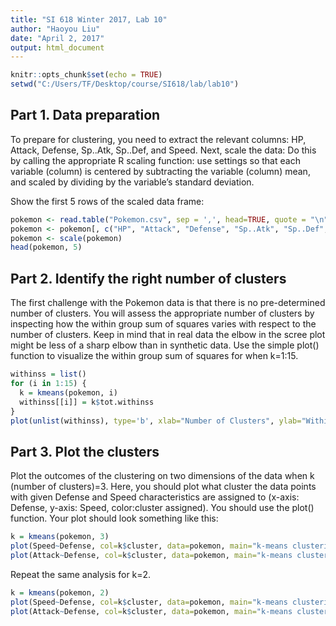 ```yaml
---
title: "SI 618 Winter 2017, Lab 10"
author: "Haoyou Liu"
date: "April 2, 2017"
output: html_document
---
```


```r
knitr::opts_chunk$set(echo = TRUE)
setwd("C:/Users/TF/Desktop/course/SI618/lab/lab10")
```

## Part 1. Data preparation

To prepare for clustering, you need to extract the relevant columns: HP, Attack, Defense, Sp..Atk, Sp..Def, and Speed. Next, scale the data: Do this by calling the appropriate R scaling function: use settings so that each variable (column) is centered by subtracting the variable (column) mean, and scaled by dividing by the variable’s standard deviation.

Show the first 5 rows of the scaled data frame:

```r
pokemon <- read.table("Pokemon.csv", sep = ',', head=TRUE, quote = "\n", comment.char = "")
pokemon <- pokemon[, c("HP", "Attack", "Defense", "Sp..Atk", "Sp..Def", "Speed")]
pokemon <- scale(pokemon)
head(pokemon, 5)
```

## Part 2. Identify the right number of clusters

The first challenge with the Pokemon data is that there is no pre-determined number of clusters. You will assess the appropriate number of clusters by inspecting how the within group sum of squares varies with respect to the number of clusters. Keep in mind that in real data the elbow in the scree plot might be less of a sharp elbow than in synthetic data. Use the simple plot() function to visualize the within group sum of squares for when k=1:15.

```r
withinss = list()
for (i in 1:15) {
  k = kmeans(pokemon, i)
  withinss[[i]] = k$tot.withinss
}
plot(unlist(withinss), type='b', xlab="Number of Clusters", ylab="Within groups sum of squares")
```

## Part 3. Plot the clusters

Plot the outcomes of the clustering on two dimensions of the data when k (number of clusters)=3. Here, you should plot what cluster the data points with given Defense and Speed characteristics are assigned to (x-axis: Defense, y-axis: Speed, color:cluster assigned). You should use the plot() function. Your plot should look something like this:

```r
k = kmeans(pokemon, 3)
plot(Speed~Defense, col=k$cluster, data=pokemon, main="k-means clustering of Pokemon with 3 clusters")
plot(Attack~Defense, col=k$cluster, data=pokemon, main="k-means clustering of Pokemon with 3 clusters")
```

Repeat the same analysis for k=2.

```r
k = kmeans(pokemon, 2)
plot(Speed~Defense, col=k$cluster, data=pokemon, main="k-means clustering of Pokemon with 2 clusters")
plot(Attack~Defense, col=k$cluster, data=pokemon, main="k-means clustering of Pokemon with 2 clusters")
```